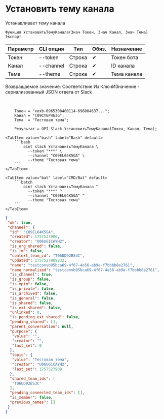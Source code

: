 ﻿---
sidebar_position: 11
description: Установить тему канала и другие функции для работы с Slack в Открытом пакете интеграций - бесплатной open-source библиотеке интеграций для 1С:Предприятие 8, OneScript и CLI
keywords: [1C, 1С, 1С:Предприятие, 1С:Предприятие 8.3, API, Интеграция, Сервисы, Обмен, OneScript, CLI, Slack]
---


# Установить тему канала
 Устанавливает тему канала



`Функция УстановитьТемуКанала(Знач Токен, Знач Канал, Знач Тема) Экспорт`

  | Параметр | CLI опция | Тип | Обяз. | Назначение |
  |-|-|-|-|-|
  | Токен | --token | Строка | &#x2714; | Токен бота |
  | Канал | --channel | Строка | &#x2714; | ID канала |
  | Тема | --theme | Строка | &#x2714; | Тема канала |

  
  Возвращаемое значение:   Соответствие Из КлючИЗначение - сериализованный JSON ответа от Slack

<br/>




```bsl title="Пример использования для 1С:Предприятие/OneScript"
    Токен = "xoxb-6965308400114-696804637...";
    Канал = "C09CYGP4G3G";
    Тема  = "Тестовая тема";

    Результат = OPI_Slack.УстановитьТемуКанала(Токен, Канал, Тема);
```
    

 <Tabs>
  
    <TabItem value="bash" label="Bash" default>
        ```bash
            oint slack УстановитьТемуКанала \
              --token "***" \
              --channel "C09EL64K5GA" \
              --theme "Тестовая тема"
        ```
    </TabItem>
  
    <TabItem value="bat" label="CMD/Bat" default>
        ```batch
            oint slack УстановитьТемуКанала ^
              --token "***" ^
              --channel "C09EL64K5GA" ^
              --theme "Тестовая тема"
        ```
    </TabItem>
</Tabs>


```json title="Результат"
{
 "ok": true,
 "channel": {
  "id": "C09EL64K5GA",
  "created": 1757527906,
  "creator": "U06UG1CAYH2",
  "is_org_shared": false,
  "is_im": false,
  "context_team_id": "T06UD92BS3C",
  "updated": 1757527909232,
  "name": "testconvb95bca69-4f67-4e56-ab9e-f7bbbb8e2761",
  "name_normalized": "testconvb95bca69-4f67-4e56-ab9e-f7bbbb8e2761",
  "is_channel": true,
  "is_group": false,
  "is_mpim": false,
  "is_private": false,
  "is_archived": false,
  "is_general": false,
  "is_shared": false,
  "is_ext_shared": false,
  "unlinked": 0,
  "is_pending_ext_shared": false,
  "pending_shared": [],
  "parent_conversation": null,
  "purpose": {
   "value": "",
   "creator": "",
   "last_set": 0
  },
  "topic": {
   "value": "Тестовая тема",
   "creator": "U06UG1CAYH2",
   "last_set": 1757527909
  },
  "shared_team_ids": [
   "T06UD92BS3C"
  ],
  "pending_connected_team_ids": [],
  "is_member": false,
  "previous_names": []
 }
}
```
